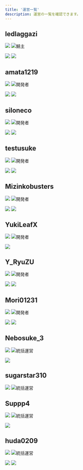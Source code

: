 ```yaml
---
title: '運営一覧'
description: 運営の一覧を確認できます。
---
```


## ledlaggazi

![](https://visage.surgeplay.com/bust/128/58becc44c5b7420f880015ba88820973)
![鯖主](https://i.imgur.com/bxlfzee.png)

[![](https://i.imgur.com/HZPdNSf.png)](https://twitter.com/azi_blueline)
[![](https://i.imgur.com/rNsv9Dc.png)](https://github.com/ledlaggazi)

## amata1219

![](https://visage.surgeplay.com/bust/128/54e4dd55-fd3f-46d4-8ef9-ff3b6957e3b0)
![開発者](https://i.imgur.com/GqQWDjQ.png)

[![](https://i.imgur.com/HZPdNSf.png)](https://twitter.com/amata1219)
[![](https://i.imgur.com/rNsv9Dc.png)](https://github.com/amata1219)

## siloneco

![](https://visage.surgeplay.com/bust/128/7daf21e7-b275-43dd-bc0d-4762c73d6199)
![開発者](https://i.imgur.com/GqQWDjQ.png)

[![](https://i.imgur.com/HZPdNSf.png)](https://twitter.com/siloneco_MC)
[![](https://i.imgur.com/rNsv9Dc.png)](https://github.com/siloneco)

## testusuke

![](https://visage.surgeplay.com/bust/128/878453b6-515b-4db7-b6e8-8a9d6d5c5721)
![開発者](https://i.imgur.com/GqQWDjQ.png)

[![](https://i.imgur.com/HZPdNSf.png)](https://twitter.com/testusuke)
[![](https://i.imgur.com/rNsv9Dc.png)](https://github.com/testusuke)

## Mizinkobusters

![](https://visage.surgeplay.com/bust/128/aa81b3a6-dce8-4b1c-99d5-164632dd4da3)
![開発者](https://i.imgur.com/GqQWDjQ.png)

[![](https://i.imgur.com/HZPdNSf.png)](https://twitter.com/Mizinkobusted)
[![](https://i.imgur.com/rNsv9Dc.png)](https://github.com/Mizinkobusters)

## YukiLeafX

![](https://visage.surgeplay.com/bust/128/82669f11-f1e5-402c-9642-75aff8a47613)
![開発者](https://i.imgur.com/GqQWDjQ.png)

[![](https://i.imgur.com/rNsv9Dc.png)](https://github.com/YukiLeafX)

## Y_RyuZU

![](https://visage.surgeplay.com/bust/128/632b9039-8fde-424d-820b-a183cbdd2577)
![開発者](https://i.imgur.com/GqQWDjQ.png)

[![](https://i.imgur.com/HZPdNSf.png)](https://twitter.com/MCY_RyuZU)
[![](https://i.imgur.com/rNsv9Dc.png)](https://github.com/Y-RyuZU)

## Mori01231

![](https://visage.surgeplay.com/bust/128/4edeba6b-0f32-4383-9e74-5e7988a7cf7e)
![開発者](https://i.imgur.com/GqQWDjQ.png)

[![](https://i.imgur.com/HZPdNSf.png)](https://twitter.com/Mori46079447)
[![](https://i.imgur.com/rNsv9Dc.png)](https://github.com/Mori01231)

## Nebosuke_3

![](https://visage.surgeplay.com/bust/128/bfb4982e-02b8-42ed-b7f9-59f1531d983c)
![統括運営](https://i.imgur.com/n8l4L5L.png)

[![](https://i.imgur.com/HZPdNSf.png)](https://twitter.com/Nebosuke_3DA)

## sugarstar310

![](https://visage.surgeplay.com/bust/128/d00263c2-c8e4-4d4b-b070-4f4a0800e9e8)
![統括運営](https://i.imgur.com/n8l4L5L.png)

## Suppp4

![](https://visage.surgeplay.com/bust/128/38c5d35c-8bb1-46a1-a9e7-3e3e61582e21)
![統括運営](https://i.imgur.com/n8l4L5L.png)

[![](https://i.imgur.com/HZPdNSf.png)](https://twitter.com/Suppp4G)

## huda0209

![](https://visage.surgeplay.com/bust/128/cb6e90f5-5a07-4089-824f-a3083b618a15)
![統括運営](https://i.imgur.com/n8l4L5L.png)

[![](https://i.imgur.com/HZPdNSf.png)](https://twitter.com/huda_0209)
[![](https://i.imgur.com/rNsv9Dc.png)](https://github.com/huda0209)
